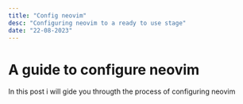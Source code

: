 ```yaml
---
title: "Config neovim"
desc: "Configuring neovim to a ready to use stage"
date: "22-08-2023"
---
```


<Sine />

# A guide to configure neovim

In this post i will gide you througth the process of configuring neovim

